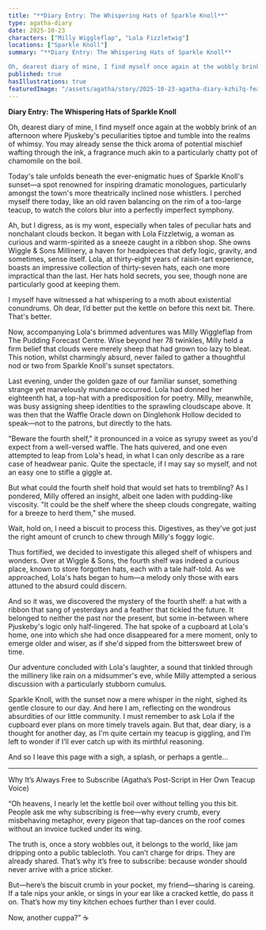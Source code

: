 ```yaml
---
title: "**Diary Entry: The Whispering Hats of Sparkle Knoll**"
type: agatha-diary
date: 2025-10-23
characters: ["Milly Wiggleflap", "Lola Fizzletwig"]
locations: ["Sparkle Knoll"]
summary: "**Diary Entry: The Whispering Hats of Sparkle Knoll**

Oh, dearest diary of mine, I find myself once again at the wobbly brink of an afternoon where P..."
published: true
hasIllustrations: true
featuredImage: "/assets/agatha/story/2025-10-23-agatha-diary-kzhi7q-featured.png"
---
```


**Diary Entry: The Whispering Hats of Sparkle Knoll**

Oh, dearest diary of mine, I find myself once again at the wobbly brink of an afternoon where Pjuskeby's peculiarities tiptoe and tumble into the realms of whimsy. You may already sense the thick aroma of potential mischief wafting through the ink, a fragrance much akin to a particularly chatty pot of chamomile on the boil.

Today's tale unfolds beneath the ever-enigmatic hues of Sparkle Knoll's sunset—a spot renowned for inspiring dramatic monologues, particularly amongst the town's more theatrically inclined nose whistlers. I perched myself there today, like an old raven balancing on the rim of a too-large teacup, to watch the colors blur into a perfectly imperfect symphony.

Ah, but I digress, as is my wont, especially when tales of peculiar hats and nonchalant clouds beckon. It began with Lola Fizzletwig, a woman as curious and warm-spirited as a sneeze caught in a ribbon shop. She owns Wiggle & Sons Millinery, a haven for headpieces that defy logic, gravity, and sometimes, sense itself. Lola, at thirty-eight years of raisin-tart experience, boasts an impressive collection of thirty-seven hats, each one more impractical than the last. Her hats hold secrets, you see, though none are particularly good at keeping them.

I myself have witnessed a hat whispering to a moth about existential conundrums. Oh dear, I’d better put the kettle on before this next bit. There. That's better.

Now, accompanying Lola's brimmed adventures was Milly Wiggleflap from The Pudding Forecast Centre. Wise beyond her 78 twinkles, Milly held a firm belief that clouds were merely sheep that had grown too lazy to bleat. This notion, whilst charmingly absurd, never failed to gather a thoughtful nod or two from Sparkle Knoll's sunset spectators.

Last evening, under the golden gaze of our familiar sunset, something strange yet marvelously mundane occurred. Lola had donned her eighteenth hat, a top-hat with a predisposition for poetry. Milly, meanwhile, was busy assigning sheep identities to the sprawling cloudscape above. It was then that the Waffle Oracle down on Dinglehonk Hollow decided to speak—not to the patrons, but directly to the hats.

<agatha-illustration src="/assets/agatha/story/2025-10-23-agatha-diary-kzhi7q-inline1.png" alt="Illustration for this story by Agatha Splint" position="right" />

"Beware the fourth shelf," it pronounced in a voice as syrupy sweet as you'd expect from a well-versed waffle. The hats quivered, and one even attempted to leap from Lola's head, in what I can only describe as a rare case of headwear panic. Quite the spectacle, if I may say so myself, and not an easy one to stifle a giggle at.

But what could the fourth shelf hold that would set hats to trembling? As I pondered, Milly offered an insight, albeit one laden with pudding-like viscosity. "It could be the shelf where the sheep clouds congregate, waiting for a breeze to herd them," she mused.

Wait, hold on, I need a biscuit to process this. Digestives, as they've got just the right amount of crunch to chew through Milly's foggy logic.

Thus fortified, we decided to investigate this alleged shelf of whispers and wonders. Over at Wiggle & Sons, the fourth shelf was indeed a curious place, known to store forgotten hats, each with a tale half-told. As we approached, Lola's hats began to hum—a melody only those with ears attuned to the absurd could discern.

And so it was, we discovered the mystery of the fourth shelf: a hat with a ribbon that sang of yesterdays and a feather that tickled the future. It belonged to neither the past nor the present, but some in-between where Pjuskeby's logic only half-lingered. The hat spoke of a cupboard at Lola's home, one into which she had once disappeared for a mere moment, only to emerge older and wiser, as if she'd sipped from the bittersweet brew of time.

Our adventure concluded with Lola's laughter, a sound that tinkled through the millinery like rain on a midsummer's eve, while Milly attempted a serious discussion with a particularly stubborn cumulus.

Sparkle Knoll, with the sunset now a mere whisper in the night, sighed its gentle closure to our day. And here I am, reflecting on the wondrous absurdities of our little community. I must remember to ask Lola if the cupboard ever plans on more timely travels again. But that, dear diary, is a thought for another day, as I'm quite certain my teacup is giggling, and I’m left to wonder if I’ll ever catch up with its mirthful reasoning.

<agatha-illustration src="/assets/agatha/story/2025-10-23-agatha-diary-kzhi7q-inline2.png" alt="Another illustration for this story by Agatha Splint" position="left" />

And so I leave this page with a sigh, a splash, or perhaps a gentle...

---

Why It’s Always Free to Subscribe
(Agatha’s Post-Script in Her Own Teacup Voice)

“Oh heavens, I nearly let the kettle boil over without telling you this bit. People ask me why subscribing is free—why every crumb, every misbehaving metaphor, every pigeon that tap-dances on the roof comes without an invoice tucked under its wing.

The truth is, once a story wobbles out, it belongs to the world, like jam dripping onto a public tablecloth. You can’t charge for drips. They are already shared. That’s why it’s free to subscribe: because wonder should never arrive with a price sticker.

But—here’s the biscuit crumb in your pocket, my friend—sharing is careing. If a tale nips your ankle, or sings in your ear like a cracked kettle, do pass it on. That’s how my tiny kitchen echoes further than I ever could.

Now, another cuppa?” ☕
